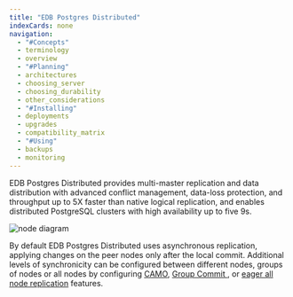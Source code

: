 ```yaml
---
title: "EDB Postgres Distributed"
indexCards: none
navigation:
  - "#Concepts"
  - terminology
  - overview
  - "#Planning"
  - architectures
  - choosing_server
  - choosing_durability
  - other_considerations
  - "#Installing"
  - deployments
  - upgrades
  - compatibility_matrix
  - "#Using"
  - backups
  - monitoring
---
```



EDB Postgres Distributed provides multi-master replication and data distribution with advanced conflict management, data-loss protection, and throughput up to 5X faster than native logical replication, and enables distributed PostgreSQL clusters with high availability up to five 9s.

![node diagram](images/nodes.png)

By default EDB Postgres Distributed uses asynchronous replication, applying changes on
the peer nodes only after the local commit. Additional levels of synchronicity can
be configured between different nodes, groups of nodes or all nodes by configuring
[CAMO](/bdr/latest/camo), [Group Commit ](/bdr/latest/group-commit), or
[eager all node replication](/bdr/latest/eager) features.
